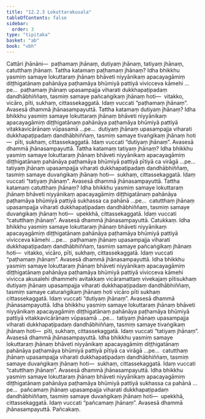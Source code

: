 ```yaml
---
title: "12.2.3 Lokuttarakusala"
tableOfContents: false
sidebar:
  order: 3
type: "tipitaka"
basket: "ab"
book: "vbh"
---
```



<DynamicBreadcrumb />

<Division number="627" book="vbh">

<Paragraph number="1881" book="vbh">
Cattāri jhānāni—  paṭhamaṃ jhānaṃ, dutiyaṃ jhānaṃ, tatiyaṃ jhānaṃ, catutthaṃ jhānaṃ.
</Paragraph>

</Division>
<Division number="628" book="vbh">

<Paragraph number="1882" book="vbh">
Tattha katamaṃ paṭhamaṃ jhānaṃ? Idha bhikkhu yasmiṃ samaye lokuttaraṃ jhānaṃ bhāveti niyyānikaṃ apacayagāmiṃ diṭṭhigatānaṃ pahānāya paṭhamāya bhūmiyā pattiyā vivicceva kāmehi …pe…  paṭhamaṃ jhānaṃ upasampajja viharati dukkhapaṭipadaṃ dandhābhiññaṃ, tasmiṃ samaye pañcaṅgikaṃ jhānaṃ hoti—  vitakko, vicāro, pīti, sukhaṃ, cittassekaggatā. Idaṃ vuccati “paṭhamaṃ jhānaṃ”. Avasesā dhammā jhānasampayuttā.
</Paragraph>

<Paragraph number="1883" book="vbh">
Tattha katamaṃ dutiyaṃ jhānaṃ? Idha bhikkhu yasmiṃ samaye lokuttaraṃ jhānaṃ bhāveti niyyānikaṃ apacayagāmiṃ diṭṭhigatānaṃ pahānāya paṭhamāya bhūmiyā pattiyā vitakkavicārānaṃ vūpasamā …pe…  dutiyaṃ jhānaṃ upasampajja viharati dukkhapaṭipadaṃ dandhābhiññaṃ, tasmiṃ samaye tivaṅgikaṃ jhānaṃ hoti—  pīti, sukhaṃ, cittassekaggatā. Idaṃ vuccati “dutiyaṃ jhānaṃ”. Avasesā dhammā jhānasampayuttā.
</Paragraph>

<Paragraph number="1884" book="vbh">
Tattha katamaṃ tatiyaṃ jhānaṃ? Idha bhikkhu yasmiṃ samaye lokuttaraṃ jhānaṃ bhāveti niyyānikaṃ apacayagāmiṃ diṭṭhigatānaṃ pahānāya paṭhamāya bhūmiyā pattiyā pītiyā ca virāgā …pe…  tatiyaṃ jhānaṃ upasampajja viharati dukkhapaṭipadaṃ dandhābhiññaṃ, tasmiṃ samaye duvaṅgikaṃ jhānaṃ hoti—  sukhaṃ, cittassekaggatā. Idaṃ vuccati “tatiyaṃ jhānaṃ”. Avasesā dhammā jhānasampayuttā.
</Paragraph>

<Paragraph number="1885" book="vbh">
Tattha katamaṃ catutthaṃ jhānaṃ? Idha bhikkhu yasmiṃ samaye lokuttaraṃ jhānaṃ bhāveti niyyānikaṃ apacayagāmiṃ diṭṭhigatānaṃ pahānāya paṭhamāya bhūmiyā pattiyā sukhassa ca pahānā …pe…  catutthaṃ jhānaṃ upasampajja viharati dukkhapaṭipadaṃ dandhābhiññaṃ, tasmiṃ samaye duvaṅgikaṃ jhānaṃ hoti—  upekkhā, cittassekaggatā. Idaṃ vuccati “catutthaṃ jhānaṃ”. Avasesā dhammā jhānasampayuttā.

</Paragraph>
</Division>

<Paragraph number="1886" type="center" book="vbh">
Catukkaṃ.


</Paragraph>

<Division number="629" book="vbh">

<Paragraph number="1887" book="vbh">
Idha bhikkhu yasmiṃ samaye lokuttaraṃ jhānaṃ bhāveti niyyānikaṃ apacayagāmiṃ diṭṭhigatānaṃ pahānāya paṭhamāya bhūmiyā pattiyā vivicceva kāmehi …pe…  paṭhamaṃ jhānaṃ upasampajja viharati dukkhapaṭipadaṃ dandhābhiññaṃ, tasmiṃ samaye pañcaṅgikaṃ jhānaṃ hoti—  vitakko, vicāro, pīti, sukhaṃ, cittassekaggatā. Idaṃ vuccati “paṭhamaṃ jhānaṃ”. Avasesā dhammā jhānasampayuttā.
</Paragraph>

<Paragraph number="1888" book="vbh">
Idha bhikkhu yasmiṃ samaye lokuttaraṃ jhānaṃ bhāveti niyyānikaṃ apacayagāmiṃ diṭṭhigatānaṃ pahānāya paṭhamāya bhūmiyā pattiyā vivicceva kāmehi vivicca akusalehi dhammehi avitakkaṃ vicāramattaṃ vivekajaṃ pītisukhaṃ dutiyaṃ jhānaṃ upasampajja viharati dukkhapaṭipadaṃ dandhābhiññaṃ, tasmiṃ samaye caturaṅgikaṃ jhānaṃ hoti vicāro pīti sukhaṃ cittassekaggatā. Idaṃ vuccati “dutiyaṃ jhānaṃ”. Avasesā dhammā jhānasampayuttā.
</Paragraph>

<Paragraph number="1889" book="vbh">
Idha bhikkhu yasmiṃ samaye lokuttaraṃ jhānaṃ bhāveti niyyānikaṃ apacayagāmiṃ diṭṭhigatānaṃ pahānāya paṭhamāya bhūmiyā pattiyā vitakkavicārānaṃ vūpasamā …pe…  tatiyaṃ jhānaṃ upasampajja viharati dukkhapaṭipadaṃ dandhābhiññaṃ, tasmiṃ samaye tivaṅgikaṃ jhānaṃ hoti—  pīti, sukhaṃ, cittassekaggatā. Idaṃ vuccati “tatiyaṃ jhānaṃ”. Avasesā dhammā jhānasampayuttā.
</Paragraph>

<Paragraph number="1890" book="vbh">
Idha bhikkhu yasmiṃ samaye lokuttaraṃ jhānaṃ bhāveti niyyānikaṃ apacayagāmiṃ diṭṭhigatānaṃ pahānāya paṭhamāya bhūmiyā pattiyā pītiyā ca virāgā …pe…  catutthaṃ jhānaṃ upasampajja viharati dukkhapaṭipadaṃ dandhābhiññaṃ, tasmiṃ samaye duvaṅgikaṃ jhānaṃ hoti—  sukhaṃ, cittassekaggatā. Idaṃ vuccati “catutthaṃ jhānaṃ”. Avasesā dhammā jhānasampayuttā.
</Paragraph>

<Paragraph number="1891" book="vbh">
Idha bhikkhu yasmiṃ samaye lokuttaraṃ jhānaṃ bhāveti niyyānikaṃ apacayagāmiṃ diṭṭhigatānaṃ pahānāya paṭhamāya bhūmiyā pattiyā sukhassa ca pahānā …pe…  pañcamaṃ jhānaṃ upasampajja viharati dukkhapaṭipadaṃ dandhābhiññaṃ, tasmiṃ samaye duvaṅgikaṃ jhānaṃ hoti—  upekkhā, cittassekaggatā. Idaṃ vuccati “pañcamaṃ jhānaṃ”. Avasesā dhammā jhānasampayuttā.

</Paragraph>
</Division>

<Paragraph number="1892" type="center" book="vbh">
Pañcakaṃ.
</Paragraph>